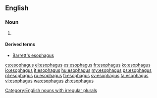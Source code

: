 ==English==

===Noun===
{{en-noun|esophag|i}}

# {{context|US}} {{alternative spelling of|oesophagus}}
====Derived terms====
* [[Barrett's esophagus]]
[[Category:English nouns with irregular plurals]]

[[cs:esophagus]]
[[el:esophagus]]
[[es:esophagus]]
[[fr:esophagus]]
[[ko:esophagus]]
[[io:esophagus]]
[[it:esophagus]]
[[hu:esophagus]]
[[my:esophagus]]
[[ps:esophagus]]
[[pl:esophagus]]
[[ru:esophagus]]
[[fi:esophagus]]
[[sv:esophagus]]
[[ta:esophagus]]
[[vi:esophagus]]
[[wa:esophagus]]
[[zh:esophagus]]